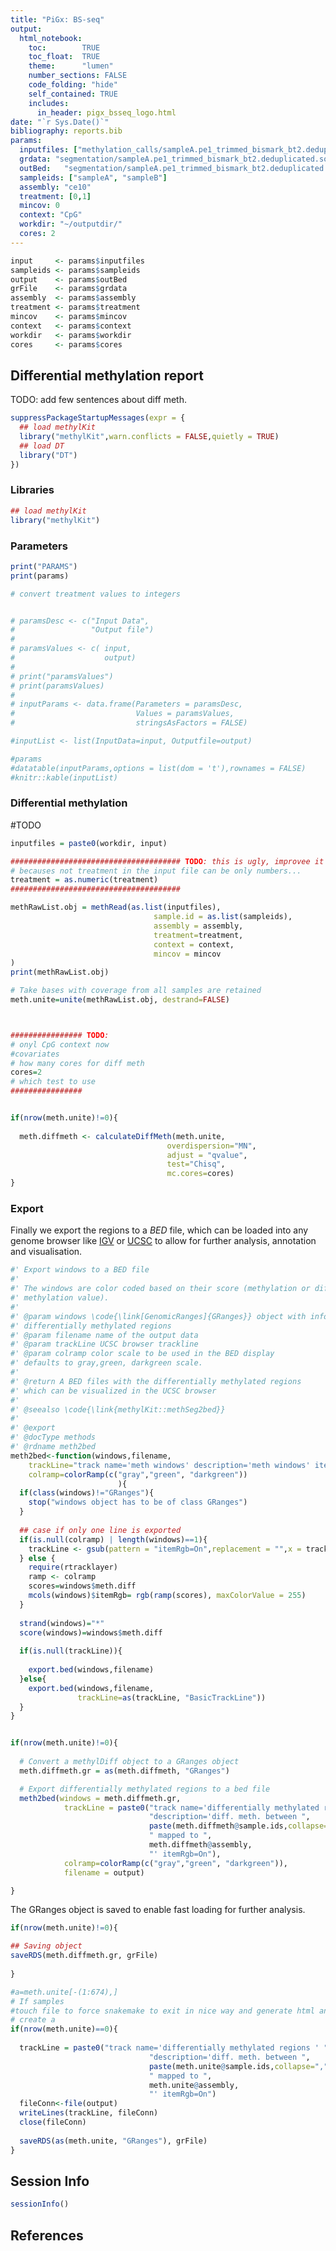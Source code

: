 ```yaml
---
title: "PiGx: BS-seq"
output: 
  html_notebook:
    toc:        TRUE
    toc_float:  TRUE
    theme:      "lumen"
    number_sections: FALSE
    code_folding: "hide"
    self_contained: TRUE
    includes:
      in_header: pigx_bsseq_logo.html
date: "`r Sys.Date()`"
bibliography: reports.bib
params:
  inputfiles: ["methylation_calls/sampleA.pe1_trimmed_bismark_bt2.deduplicated.sorted_methylRaw.RData","methylation_calls/sampleA.pe1_trimmed_bismark_bt2.deduplicated.sorted_methylRaw.RData"]
  grdata: "segmentation/sampleA.pe1_trimmed_bismark_bt2.deduplicated.sorted_meth_windows_gr.RData"
  outBed:   "segmentation/sampleA.pe1_trimmed_bismark_bt2.deduplicated.sorted_meth_windows.bed"
  sampleids: ["sampleA", "sampleB"]
  assembly: "ce10"
  treatment: [0,1]
  mincov: 0
  context: "CpG"
  workdir: "~/outputdir/"
  cores: 2
---
```

  
  
```r

input     <- params$inputfiles
sampleids <- params$sampleids
output    <- params$outBed
grFile    <- params$grdata
assembly  <- params$assembly
treatment <- params$treatment
mincov    <- params$mincov
context   <- params$context
workdir   <- params$workdir
cores     <- params$cores

```

## Differential methylation report

  TODO: add few sentences about diff meth.

```r

suppressPackageStartupMessages(expr = {
  ## load methylKit
  library("methylKit",warn.conflicts = FALSE,quietly = TRUE)
  ## load DT 
  library("DT")
})
```

### Libraries
```r

## load methylKit
library("methylKit")

```

### Parameters
```r


print("PARAMS")
print(params)

# convert treatment values to integers


# paramsDesc <- c("Input Data",
#                 "Output file")
# 
# paramsValues <- c( input,
#                    output)
# 
# print("paramsValues")
# print(paramsValues)
# 
# inputParams <- data.frame(Parameters = paramsDesc,
#                           Values = paramsValues,
#                           stringsAsFactors = FALSE)

#inputList <- list(InputData=input, Outputfile=output)

#params
#datatable(inputParams,options = list(dom = 't'),rownames = FALSE)
#knitr::kable(inputList)
```

### Differential methylation

#TODO

```r

inputfiles = paste0(workdir, input)

###################################### TODO: this is ugly, improvee it
# becauses not treatment in the input file can be only numbers...
treatment = as.numeric(treatment)
###################################### 

methRawList.obj = methRead(as.list(inputfiles),
                                sample.id = as.list(sampleids),
                                assembly = assembly,
                                treatment=treatment,
                                context = context,
                                mincov = mincov
)
print(methRawList.obj)

# Take bases with coverage from all samples are retained
meth.unite=unite(methRawList.obj, destrand=FALSE)



################ TODO:
# onyl CpG context now
#covariates
# how many cores for diff meth
cores=2
# which test to use
################


if(nrow(meth.unite)!=0){
  
  meth.diffmeth <- calculateDiffMeth(meth.unite, 
                                   overdispersion="MN",
                                   adjust = "qvalue",
                                   test="Chisq",
                                   mc.cores=cores)
}


```


### Export

Finally we export the regions to a *BED* file, which can be loaded into any genome browser like [IGV](http://software.broadinstitute.org/software/igv/) or [UCSC](https://genome.ucsc.edu/) to allow for further analysis, annotation and visualisation. 
```r

#' Export windows to a BED file
#' 
#' The windows are color coded based on their score (methylation or differential
#' methylation value).
#' 
#' @param windows \code{\link[GenomicRanges]{GRanges}} object with information about
#' differentially methylated regions
#' @param filename name of the output data
#' @param trackLine UCSC browser trackline
#' @param colramp color scale to be used in the BED display
#' defaults to gray,green, darkgreen scale.
#' 
#' @return A BED files with the differentially methylated regions
#' which can be visualized in the UCSC browser 
#' 
#' @seealso \code{\link{methylKit::methSeg2bed}}
#' 
#' @export
#' @docType methods
#' @rdname meth2bed
meth2bed<-function(windows,filename,
    trackLine="track name='meth windows' description='meth windows' itemRgb=On",
    colramp=colorRamp(c("gray","green", "darkgreen"))
                        ){
  if(class(windows)!="GRanges"){
    stop("windows object has to be of class GRanges")
  }
  
  ## case if only one line is exported
  if(is.null(colramp) | length(windows)==1){
    trackLine <- gsub(pattern = "itemRgb=On",replacement = "",x = trackLine)
  } else {
    require(rtracklayer)
    ramp <- colramp
    scores=windows$meth.diff
    mcols(windows)$itemRgb= rgb(ramp(scores), maxColorValue = 255)     
  }
  
  strand(windows)="*"
  score(windows)=windows$meth.diff
  
  if(is.null(trackLine)){
    
    export.bed(windows,filename)
  }else{
    export.bed(windows,filename,
               trackLine=as(trackLine, "BasicTrackLine"))
  }
}


if(nrow(meth.unite)!=0){
  
  # Convert a methylDiff object to a GRanges object
  meth.diffmeth.gr = as(meth.diffmeth, "GRanges")

  # Export differentially methylated regions to a bed file
  meth2bed(windows = meth.diffmeth.gr,
            trackLine = paste0("track name='differentially methylated regions ' ",
                               "description='diff. meth. between ",
                               paste(meth.diffmeth@sample.ids,collapse=","),
                               " mapped to ",
                               meth.diffmeth@assembly,
                               "' itemRgb=On"),
            colramp=colorRamp(c("gray","green", "darkgreen")),
            filename = output)

}

```

The GRanges object is saved to enable fast loading for further analysis.
```r
if(nrow(meth.unite)!=0){

## Saving object
saveRDS(meth.diffmeth.gr, grFile)
  
}
```


```r

#a=meth.unite[-(1:674),]
# If samples
#touch file to force snakemake to exit in nice way and generate html anyways ??? #TODO
# create a 
if(nrow(meth.unite)==0){
  
  trackLine = paste0("track name='differentially methylated regions ' ",
                               "description='diff. meth. between ",
                               paste(meth.unite@sample.ids,collapse=","),
                               " mapped to ",
                               meth.unite@assembly,
                               "' itemRgb=On")
  fileConn<-file(output)
  writeLines(trackLine, fileConn)
  close(fileConn)
  
  saveRDS(as(meth.unite, "GRanges"), grFile)
}

```



## Session Info

```r
sessionInfo()
```



## References